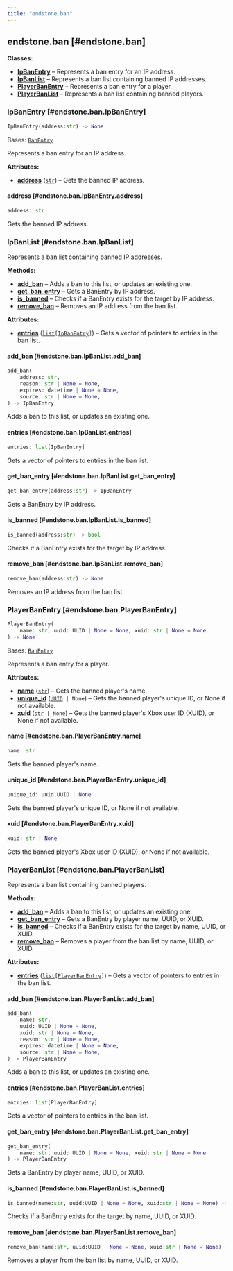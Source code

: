 ```yaml
---
title: "endstone.ban"
---
```


## endstone.ban [#endstone.ban]

**Classes:**

- [**IpBanEntry**](#endstone.ban.IpBanEntry) – Represents a ban entry for an IP address.
- [**IpBanList**](#endstone.ban.IpBanList) – Represents a ban list containing banned IP addresses.
- [**PlayerBanEntry**](#endstone.ban.PlayerBanEntry) – Represents a ban entry for a player.
- [**PlayerBanList**](#endstone.ban.PlayerBanList) – Represents a ban list containing banned players.

### IpBanEntry [#endstone.ban.IpBanEntry]

```python
IpBanEntry(address:str) -> None
```

<div className="pl-[2em] mt-[1.25em]">

Bases: <code>[BanEntry](#endstone._internal.endstone_python.BanEntry)</code>

Represents a ban entry for an IP address.

**Attributes:**

- [**address**](#endstone.ban.IpBanEntry.address) (<code>[str](#str)</code>) – Gets the banned IP address.

#### address [#endstone.ban.IpBanEntry.address]

```python
address: str
```

Gets the banned IP address.

</div>

### IpBanList [#endstone.ban.IpBanList]

<div className="pl-[2em] mt-[1.25em]">

Represents a ban list containing banned IP addresses.

**Methods:**

- [**add_ban**](#endstone.ban.IpBanList.add_ban) – Adds a ban to this list, or updates an existing one.
- [**get_ban_entry**](#endstone.ban.IpBanList.get_ban_entry) – Gets a BanEntry by IP address.
- [**is_banned**](#endstone.ban.IpBanList.is_banned) – Checks if a BanEntry exists for the target by IP address.
- [**remove_ban**](#endstone.ban.IpBanList.remove_ban) – Removes an IP address from the ban list.

**Attributes:**

- [**entries**](#endstone.ban.IpBanList.entries) (<code>[list](#list)\[[IpBanEntry](#endstone._internal.endstone_python.IpBanEntry)\]</code>) – Gets a vector of pointers to entries in the ban list.

#### add_ban [#endstone.ban.IpBanList.add_ban]

```python
add_ban(
    address: str,
    reason: str | None = None,
    expires: datetime | None = None,
    source: str | None = None,
) -> IpBanEntry
```

Adds a ban to this list, or updates an existing one.

#### entries [#endstone.ban.IpBanList.entries]

```python
entries: list[IpBanEntry]
```

Gets a vector of pointers to entries in the ban list.

#### get_ban_entry [#endstone.ban.IpBanList.get_ban_entry]

```python
get_ban_entry(address:str) -> IpBanEntry
```

Gets a BanEntry by IP address.

#### is_banned [#endstone.ban.IpBanList.is_banned]

```python
is_banned(address:str) -> bool
```

Checks if a BanEntry exists for the target by IP address.

#### remove_ban [#endstone.ban.IpBanList.remove_ban]

```python
remove_ban(address:str) -> None
```

Removes an IP address from the ban list.

</div>

### PlayerBanEntry [#endstone.ban.PlayerBanEntry]

```python
PlayerBanEntry(
    name: str, uuid: UUID | None = None, xuid: str | None = None
) -> None
```

<div className="pl-[2em] mt-[1.25em]">

Bases: <code>[BanEntry](#endstone._internal.endstone_python.BanEntry)</code>

Represents a ban entry for a player.

**Attributes:**

- [**name**](#endstone.ban.PlayerBanEntry.name) (<code>[str](#str)</code>) – Gets the banned player's name.
- [**unique_id**](#endstone.ban.PlayerBanEntry.unique_id) (<code>[UUID](#uuid.UUID) | None</code>) – Gets the banned player's unique ID, or None if not available.
- [**xuid**](#endstone.ban.PlayerBanEntry.xuid) (<code>[str](#str) | None</code>) – Gets the banned player's Xbox user ID (XUID), or None if not available.

#### name [#endstone.ban.PlayerBanEntry.name]

```python
name: str
```

Gets the banned player's name.

#### unique_id [#endstone.ban.PlayerBanEntry.unique_id]

```python
unique_id: uuid.UUID | None
```

Gets the banned player's unique ID, or None if not available.

#### xuid [#endstone.ban.PlayerBanEntry.xuid]

```python
xuid: str | None
```

Gets the banned player's Xbox user ID (XUID), or None if not available.

</div>

### PlayerBanList [#endstone.ban.PlayerBanList]

<div className="pl-[2em] mt-[1.25em]">

Represents a ban list containing banned players.

**Methods:**

- [**add_ban**](#endstone.ban.PlayerBanList.add_ban) – Adds a ban to this list, or updates an existing one.
- [**get_ban_entry**](#endstone.ban.PlayerBanList.get_ban_entry) – Gets a BanEntry by player name, UUID, or XUID.
- [**is_banned**](#endstone.ban.PlayerBanList.is_banned) – Checks if a BanEntry exists for the target by name, UUID, or XUID.
- [**remove_ban**](#endstone.ban.PlayerBanList.remove_ban) – Removes a player from the ban list by name, UUID, or XUID.

**Attributes:**

- [**entries**](#endstone.ban.PlayerBanList.entries) (<code>[list](#list)\[[PlayerBanEntry](#endstone._internal.endstone_python.PlayerBanEntry)\]</code>) – Gets a vector of pointers to entries in the ban list.

#### add_ban [#endstone.ban.PlayerBanList.add_ban]

```python
add_ban(
    name: str,
    uuid: UUID | None = None,
    xuid: str | None = None,
    reason: str | None = None,
    expires: datetime | None = None,
    source: str | None = None,
) -> PlayerBanEntry
```

Adds a ban to this list, or updates an existing one.

#### entries [#endstone.ban.PlayerBanList.entries]

```python
entries: list[PlayerBanEntry]
```

Gets a vector of pointers to entries in the ban list.

#### get_ban_entry [#endstone.ban.PlayerBanList.get_ban_entry]

```python
get_ban_entry(
    name: str, uuid: UUID | None = None, xuid: str | None = None
) -> PlayerBanEntry
```

Gets a BanEntry by player name, UUID, or XUID.

#### is_banned [#endstone.ban.PlayerBanList.is_banned]

```python
is_banned(name:str, uuid:UUID | None = None, xuid:str | None = None) -> bool
```

Checks if a BanEntry exists for the target by name, UUID, or XUID.

#### remove_ban [#endstone.ban.PlayerBanList.remove_ban]

```python
remove_ban(name:str, uuid:UUID | None = None, xuid:str | None = None) -> None
```

Removes a player from the ban list by name, UUID, or XUID.

</div>
